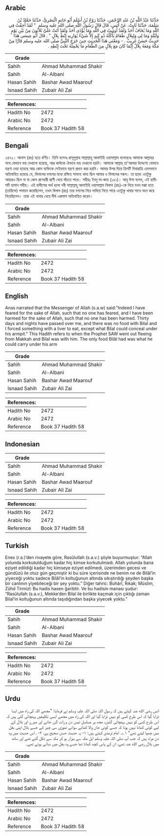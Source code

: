 ## Arabic


<div dir="rtl" lang="ar" style={{fontSize:'larger',backgroundColor:'#f8f9fa',padding:20}}>
حَدَّثَنَا عَبْدُ اللَّهِ بْنُ عَبْدِ الرَّحْمَنِ، حَدَّثَنَا رَوْحُ بْنُ أَسْلَمَ أَبُو حَاتِمٍ الْبَصْرِيُّ، حَدَّثَنَا حَمَّادُ بْنُ سَلَمَةَ، حَدَّثَنَا ثَابِتٌ، عَنْ أَنَسٍ، قَالَ قَالَ رَسُولُ اللَّهِ صلى الله عليه وسلم ‏ "‏ لَقَدْ أُخِفْتُ فِي اللَّهِ وَمَا يُخَافُ أَحَدٌ وَلَقَدْ أُوذِيتُ فِي اللَّهِ وَمَا يُؤْذَى أَحَدٌ وَلَقَدْ أَتَتْ عَلَىَّ ثَلاَثُونَ مِنْ بَيْنِ يَوْمٍ وَلَيْلَةٍ وَمَا لِي وَلِبِلاَلٍ طَعَامٌ يَأْكُلُهُ ذُو كَبِدٍ إِلاَّ شَيْءٌ يُوَارِيهِ إِبْطُ بِلاَلٍ ‏"‏ ‏.‏ قَالَ أَبُو عِيسَى هَذَا حَدِيثٌ حَسَنٌ غَرِيبٌ ‏.‏ - وَمَعْنَى هَذَا الْحَدِيثِ حِينَ خَرَجَ النَّبِيُّ صلى الله عليه وسلم فَارًّا مِنْ مَكَّةَ وَمَعَهُ بِلاَلٌ إِنَّمَا كَانَ مَعَ بِلاَلٍ مِنَ الطَّعَامِ مَا يَحْمِلُهُ تَحْتَ إِبْطِهِ ‏.‏
</div>
<div style={{backgroundColor:'#f8f9fa',padding:20, marginBottom: 10}}><table> <thead> <tr> <th>Grade</th> <th></th> </tr> </thead> <tbody> <tr><td>Sahih</td><td>Ahmad Muhammad Shakir</td></tr><tr><td>Sahih</td><td>Al-Albani</td></tr><tr><td>Hasan Sahih</td><td>Bashar Awad Maarouf</td></tr><tr><td>Isnaad Sahih</td><td>Zubair Ali Zai</td></tr></tbody></table><table> <thead> <tr> <th>References:</th> <th></th> </tr> </thead> <tbody><tr><td>Hadith No</td><td>2472</td></tr><tr><td>Arabic No</td><td>2472</td></tr><tr><td>Reference</td><td>Book 37 Hadith 58</td></tr></tbody></table></div>

## Bengali


<div dir="ltr" lang="bn" style={{fontSize:'larger',backgroundColor:'#f8f9fa',padding:20}}>
২৪৭২। আনাস (রাঃ) হতে বর্ণিত। তিনি বলেনঃ রাসূলুল্লাহ সাল্লাল্লাহু আলাইহি ওয়াসাল্লাম বলেছেনঃ আমাকে আল্লাহর পথে যেভাবে ভয় দেখানো হয়েছে, আর কাউকে ঐভাবে ভয় দেখানো হয়নি। আমাকে আল্লাহ্ তা'আলার উদ্দেশ্যে যেভাবে যন্ত্রণা দেয়া হয়েছে আর কোন ব্যক্তিকে সেইভাবে যন্ত্রণা প্রদান করা হয়নি। আমার উপর দিয়ে ত্রিশটি দিবারাত্রি এমনভাবে অতিবাহিত হয়েছে যে, বিলালের বগলের মধ্যে রক্ষিত সামান্য খাদ্য ছিল আমার ও বিলালের সম্বল। তা ছাড়া এতটুকু আহারও ছিল না যা কোন প্রাণধারী প্রাণী খেয়ে বাঁচতে পারে। সহীহঃ ইবনু মা-জাহ (১৫১)। আবূ ঈসা বলেন, এই হাদীসটি হাসান সহীহ। এই হাদীসের অর্থ হলো নবী সাল্লাল্লাহু আলাইহি ওয়াসাল্লাম বিলাল (রাঃ)-কে নিয়ে যখন মক্কা হতে (তায়িফে) পলায়ন করেছিলেন, তখন বিলাল (রাঃ) তার বগলের নিচে দাবিয়ে নিতে পারে এতটুকু খাবার সাথে বহন করে নিয়েছিলেন। তারা এই খাবার খেয়ে দীর্ঘ একমাস অতিবাহিত করেন।
</div>
<div style={{backgroundColor:'#f8f9fa',padding:20, marginBottom: 10}}><table> <thead> <tr> <th>Grade</th> <th></th> </tr> </thead> <tbody> <tr><td>Sahih</td><td>Ahmad Muhammad Shakir</td></tr><tr><td>Sahih</td><td>Al-Albani</td></tr><tr><td>Hasan Sahih</td><td>Bashar Awad Maarouf</td></tr><tr><td>Isnaad Sahih</td><td>Zubair Ali Zai</td></tr></tbody></table><table> <thead> <tr> <th>References:</th> <th></th> </tr> </thead> <tbody><tr><td>Hadith No</td><td>2472</td></tr><tr><td>Arabic No</td><td>2472</td></tr><tr><td>Reference</td><td>Book 37 Hadith 58</td></tr></tbody></table></div>

## English


<div dir="ltr" lang="en" style={{fontSize:'larger',backgroundColor:'#f8f9fa',padding:20}}>
Anas narrated that the Messenger of Allah (s.a.w) said:"Indeed I have feared for the sake of Allah, such that no one has feared, and I have been harmed for the sake of Allah, such that no one has been harmed. Thirty days and nights have passed over me, and there was no food with Bilal and I forced something with a liver to eat, except what Bilal could conceal under his armpit." This Hadith refers to when the Prophet SAW went out fleeing from Makkah and Bilal was with him. The only food Bilãl had was what he could carry under his arm
</div>
<div style={{backgroundColor:'#f8f9fa',padding:20, marginBottom: 10}}><table> <thead> <tr> <th>Grade</th> <th></th> </tr> </thead> <tbody> <tr><td>Sahih</td><td>Ahmad Muhammad Shakir</td></tr><tr><td>Sahih</td><td>Al-Albani</td></tr><tr><td>Hasan Sahih</td><td>Bashar Awad Maarouf</td></tr><tr><td>Isnaad Sahih</td><td>Zubair Ali Zai</td></tr></tbody></table><table> <thead> <tr> <th>References:</th> <th></th> </tr> </thead> <tbody><tr><td>Hadith No</td><td>2472</td></tr><tr><td>Arabic No</td><td>2472</td></tr><tr><td>Reference</td><td>Book 37 Hadith 58</td></tr></tbody></table></div>

## Indonesian


<div dir="ltr" lang="id" style={{fontSize:'larger',backgroundColor:'#f8f9fa',padding:20}}>

</div>
<div style={{backgroundColor:'#f8f9fa',padding:20, marginBottom: 10}}><table> <thead> <tr> <th>Grade</th> <th></th> </tr> </thead> <tbody> <tr><td>Sahih</td><td>Ahmad Muhammad Shakir</td></tr><tr><td>Sahih</td><td>Al-Albani</td></tr><tr><td>Hasan Sahih</td><td>Bashar Awad Maarouf</td></tr><tr><td>Isnaad Sahih</td><td>Zubair Ali Zai</td></tr></tbody></table><table> <thead> <tr> <th>References:</th> <th></th> </tr> </thead> <tbody><tr><td>Hadith No</td><td>2472</td></tr><tr><td>Arabic No</td><td>2472</td></tr><tr><td>Reference</td><td>Book 37 Hadith 58</td></tr></tbody></table></div>

## Turkish


<div dir="ltr" lang="tr" style={{fontSize:'larger',backgroundColor:'#f8f9fa',padding:20}}>
Enes (r.a.)’den rivayete göre, Rasûlullah (s.a.v.) şöyle buyurmuştur: “Allah yolunda korkutulduğum kadar hiç kimse korkutulmadı. Allah yolunda bana eziyet edildiği kadar hiç kimseye eziyet edilmedi, üzerimden gecesi ve gündüzü ile otuz gün geçmiştir ki bu süre içerisinde ne benim ne de Bilâl’in yiyeceği yoktu sadece Bilâl’in koltuğunun altında sıkıştırdığı şeyden başka bir canlının yiyebileceği bir şey yoktu.” Diğer tahric: Buhârî, Rıkak; Müslim, Zühd Tirmizî: Bu hadis hasen ğaribtir. Ve bu hadisin manası şudur: “Rasûlullah (s.a.v.), Mekke’den Bilal ile birlikte kaçmak için çıktığı zaman Bilal’in koltuğunun altında taşıdığından başka yiyecek yoktu.”
</div>
<div style={{backgroundColor:'#f8f9fa',padding:20, marginBottom: 10}}><table> <thead> <tr> <th>Grade</th> <th></th> </tr> </thead> <tbody> <tr><td>Sahih</td><td>Ahmad Muhammad Shakir</td></tr><tr><td>Sahih</td><td>Al-Albani</td></tr><tr><td>Hasan Sahih</td><td>Bashar Awad Maarouf</td></tr><tr><td>Isnaad Sahih</td><td>Zubair Ali Zai</td></tr></tbody></table><table> <thead> <tr> <th>References:</th> <th></th> </tr> </thead> <tbody><tr><td>Hadith No</td><td>2472</td></tr><tr><td>Arabic No</td><td>2472</td></tr><tr><td>Reference</td><td>Book 37 Hadith 58</td></tr></tbody></table></div>

## Urdu


<div dir="rtl" lang="ur" style={{fontSize:'larger',backgroundColor:'#f8f9fa',padding:20}}>
انس رضی الله عنہ کہتے ہیں کہ رسول اللہ صلی اللہ علیہ وسلم نے فرمایا: ”مجھے اللہ کی راہ میں ایسا ڈرایا گیا کہ اس طرح کسی کو نہیں ڈرایا گیا اور اللہ کی راہ میں مجھے ایسی تکلیفیں پہنچائی گئی ہیں کہ اس طرح کسی کو نہیں پہنچائی گئیں، مجھ پر مسلسل تیس دن و رات گزر جاتے اور میرے اور بلال کے لیے کوئی کھانا نہیں ہوتا کہ جسے کوئی جان والا کھائے سوائے تھوڑی سی چیز کے جسے بلال اپنی بغل میں چھپا لیتے تھے“ ۱؎۔ امام ترمذی کہتے ہیں: ۱- یہ حدیث حسن صحیح ہے، ۲- ـ اس حدیث میں وہ دن مراد ہیں کہ جب آپ صلی اللہ علیہ وسلم اہل مکہ سے بیزار ہو کر مکہ سے نکل گئے تھے اور ساتھ میں بلال رضی الله عنہ تھے، ان کے پاس کچھ کھانا تھا جسے وہ بغل میں دبائے ہوئے تھے۔
</div>
<div style={{backgroundColor:'#f8f9fa',padding:20, marginBottom: 10}}><table> <thead> <tr> <th>Grade</th> <th></th> </tr> </thead> <tbody> <tr><td>Sahih</td><td>Ahmad Muhammad Shakir</td></tr><tr><td>Sahih</td><td>Al-Albani</td></tr><tr><td>Hasan Sahih</td><td>Bashar Awad Maarouf</td></tr><tr><td>Isnaad Sahih</td><td>Zubair Ali Zai</td></tr></tbody></table><table> <thead> <tr> <th>References:</th> <th></th> </tr> </thead> <tbody><tr><td>Hadith No</td><td>2472</td></tr><tr><td>Arabic No</td><td>2472</td></tr><tr><td>Reference</td><td>Book 37 Hadith 58</td></tr></tbody></table></div>